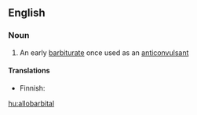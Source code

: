 ==English==

===Noun===
{{wikipedia}}
{{en-noun|-}}

# An early [[barbiturate]] once used as an [[anticonvulsant]]

====Translations====
{{trans-top|drug}}
* Finnish: {{t|fi|allobarbitaali}}
{{trans-mid}}
{{trans-bottom}}

[[hu:allobarbital]]